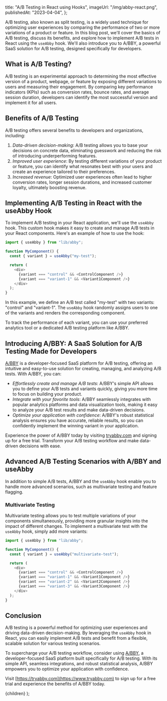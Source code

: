 
  title: "A/B Testing in React using Hooks",
  imageUrl: "/img/abby-react.png",
  publishedAt: "2023-04-04",
};

A/B testing, also known as split testing, is a widely used technique for optimizing user experiences by comparing the performance of two or more variations of a product or feature. In this blog post, we'll cover the basics of A/B testing, discuss its benefits, and explore how to implement A/B tests in React using the `useAbby` hook. We'll also introduce you to A/BBY, a powerful SaaS solution for A/B testing, designed specifically for developers.

## What is A/B Testing?

A/B testing is an experimental approach to determining the most effective version of a product, webpage, or feature by exposing different variations to users and measuring their engagement. By comparing key performance indicators (KPIs) such as conversion rates, bounce rates, and average session duration, developers can identify the most successful version and implement it for all users.

## Benefits of A/B Testing

A/B testing offers several benefits to developers and organizations, including:

1. _Data-driven decision-making_: A/B testing allows you to base your decisions on concrete data, eliminating guesswork and reducing the risk of introducing underperforming features.
2. _Improved user experience_: By testing different variations of your product or feature, you can identify what resonates best with your users and create an experience tailored to their preferences.
3. _Increased revenue_: Optimized user experiences often lead to higher conversion rates, longer session durations, and increased customer loyalty, ultimately boosting revenue.

## Implementing A/B Testing in React with the useAbby Hook

To implement A/B testing in your React application, we'll use the `useAbby` hook. This custom hook makes it easy to create and manage A/B tests in your React components. Here's an example of how to use the hook:

```js
import { useAbby } from "lib/abby";

function MyComponent() {
  const { variant } = useAbby("my-test");

  return (
    <div>
      {variant === "control" && <ControlComponent />}
      {variant === "variant-1" && <Variant1Component />}
    </div>
  );
}
```

In this example, we define an A/B test called "my-test" with two variants: "control" and "variant-1". The `useAbby` hook randomly assigns users to one of the variants and renders the corresponding component.

To track the performance of each variant, you can use your preferred analytics tool or a dedicated A/B testing platform like A/BBY.

## Introducing A/BBY: A SaaS Solution for A/B Testing Made for Developers

[A/BBY](https://www.tryabby.com) is a developer-focused SaaS platform for A/B testing, offering an intuitive and easy-to-use solution for creating, managing, and analyzing A/B tests. With A/BBY, you can:

- _Effortlessly create and manage A/B tests_: A/BBY's simple API allows you to define your A/B tests and variants quickly, giving you more time to focus on building your product.
- _Integrate with your favorite tools_: A/BBY seamlessly integrates with popular analytics platforms and data visualization tools, making it easy to analyze your A/B test results and make data-driven decisions.
- _Optimize your application with confidence_: A/BBY's robust statistical analysis ensures you have accurate, reliable results, so you can confidently implement the winning variant in your application.

Experience the power of A/BBY today by visiting [tryabby.com](https://www.tryabby.com) and signing up for a free trial. Transform your A/B testing workflow and make data-driven decisions with ease.

## Advanced A/B Testing Scenarios with A/BBY and useAbby

In addition to simple A/B tests, A/BBY and the `useAbby` hook enable you to handle more advanced scenarios, such as multivariate testing and feature flagging.

### Multivariate Testing

Multivariate testing allows you to test multiple variations of your components simultaneously, providing more granular insights into the impact of different changes. To implement a multivariate test with the `useAbby` hook, simply add more variants:

```javascript
import { useAbby } from "lib/abby";

function MyComponent() {
  const { variant } = useAbby("multivariate-test");

  return (
    <div>
      {variant === "control" && <ControlComponent />}
      {variant === "variant-1" && <Variant1Component />}
      {variant === "variant-2" && <Variant2Component />}
      {variant === "variant-3" && <Variant3Component />}
    </div>
  );
}
```

## Conclusion

A/B testing is a powerful method for optimizing user experiences and driving data-driven decision-making. By leveraging the `useAbby` hook in React, you can easily implement A/B tests and benefit from a flexible, scalable solution for various testing scenarios.

To supercharge your A/B testing workflow, consider using [A/BBY](https://www.tryabby.com), a developer-focused SaaS platform built specifically for A/B testing. With its simple API, seamless integrations, and robust statistical analysis, A/BBY empowers you to optimize your application with confidence.

Visit [https://tryabby.com](https://www.tryabby.com) to sign up for a free trial and experience the benefits of A/BBY today.

  <BlogLayout seoTitle="A/BBY & Next.js" meta={meta}>
    {children}
  </BlogLayout>
);
